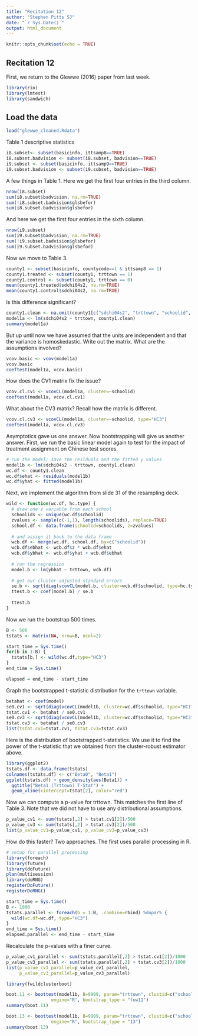 ```yaml
---
title: "Recitation 12"
author: "Stephen Pitts SJ"
date: "`r Sys.Date()`"
output: html_document
---
```


```r
knitr::opts_chunk$set(echo = TRUE)
```

## Recitation 12

First, we return to the Glewwe (2016) paper from last week.

```r
library(rio)
library(lmtest)
library(sandwich)
```

## Load the data
```r
load("glewwe_cleaned.Rdata")
```

Table 1 descriptive statistics
```r
i8.subset<- subset(basicinfo, ittsamp8==TRUE)
i8.subset.badvision <- subset(i8.subset, badvision==TRUE)
i9.subset <- subset(basicinfo, ittsamp9==TRUE)
i9.subset.badvision <- subset(i9.subset, badvision==TRUE)
```

A few things in Table 1. Here we get the first four entries in the third column.
```r
nrow(i8.subset)
sum(i8.subset$badvision, na.rm=TRUE)
sum(!i8.subset.badvision$glsbefor)
sum(i8.subset.badvision$glsbefor)
```
And here we get the first four entries in the sixth column.
```r
nrow(i9.subset)
sum(i9.subset$badvision, na.rm=TRUE)
sum(!i9.subset.badvision$glsbefor)
sum(i9.subset.badvision$glsbefor)
```

Now we move to Table 3. 
```r
county1 <- subset(basicinfo, countycode==1 & ittsamp8 == 1)
county1.treated <- subset(county1, trttown == 1)
county1.control <- subset(county1, trttown == 0)
mean(county1.treated$sdchi04s2, na.rm=TRUE)
mean(county1.control$sdchi04s2, na.rm=TRUE)
```

Is this difference significant?
```r
county1.clean <- na.omit(county1[c("sdchi04s2", "trttown", "schoolid", "townid")])
model1a <- lm(sdchi04s2 ~ trttown, county1.clean)
summary(model1a)
```

But up until now we have assumed that the units are independent and that the 
variance is homoskedastic. Write out the matrix. What are the assumptions
involved? 

```r
vcov.basic <- vcov(model1a)
vcov.basic
coeftest(model1a, vcov.basic)
```

How does the CV1 matrix fix the issue?
```r
vcov.cl.cv1 <- vcovCL(model1a, cluster=~schoolid)
coeftest(model1a, vcov.cl.cv1)
```

What about the CV3 matrix? Recall how the matrix is different.
```r
vcov.cl.cv3 <- vcovCL(model1a, cluster=~schoolid, type="HC3")
coeftest(model1a, vcov.cl.cv3)
```

Asymptotics gave us one answer. Now bootstrapping will give us another
answer.
First, we run the basic linear model again to test for the impact of
treatment assignment on Chinese test scores.

```r
# run the model; save the residuals and the fitted y values
model1b <- lm(sdchi04s2 ~ trttown, county1.clean)
wc.df <- county1.clean
wc.df$ehat <- residuals(model1b)
wc.df$yhat <- fitted(model1b)
```

Next, we implement the algorithm from slide 31 of the resampling deck.
```r
wild <- function(wc.df, hc.type) {
  # draw one z variable from each school 
  schoolids <- unique(wc.df$schoolid)
  zvalues <- sample(c(-1,1), length(schoolids), replace=TRUE)
  school.df <- data.frame(schoolid=schoolids, z=zvalues)
  
  # and assign it back to the data frame
  wcb.df <- merge(wc.df, school.df, by=c("schoolid"))
  wcb.df$ebhat <- wcb.df$z * wcb.df$ehat
  wcb.df$ybhat <- wcb.df$yhat + wcb.df$ebhat
  
  # run the regression
  model.b <- lm(ybhat ~ trttown, wcb.df)
  
  # get our cluster-adjusted standard errors
  se.b <- sqrt(diag(vcovCL(model.b, cluster=wcb.df$schoolid, type=hc.type)))
  ttest.b <- coef(model.b) / se.b
  
  ttest.b
}
```

Now we run the bootstrap 500 times.
```r
B <- 500
tstats <- matrix(NA, nrow=B, ncol=2)

start_time = Sys.time()
for(b in 1:B) {
  tstats[b,] <- wild(wc.df,type="HC3")
}
end_time = Sys.time()

elapsed = end_time - start_time
```

Graph the bootstrapped t-statistic distribution
for the `trttown` variable.

```r
betahat <- coef(model)
se0.cv1 <- sqrt(diag(vcovCL(model1b, cluster=wc.df$schoolid, type="HC1")))
tstat.cv1 <- betahat / se0.cv1
se0.cv3 <- sqrt(diag(vcovCL(model1b, cluster=wc.df$schoolid, type="HC3")))
tstat.cv3 <- betahat / se0.cv3
list(tstat.cv1=tstat.cv1, tstat.cv3=tstat.cv3)
```

Here is the distribution of bootstrapped t-statistics. We use
it to find the power of the t-statistic that we obtained
from the cluster-robust estimator above. 

```r
library(ggplot2)
tstats.df <- data.frame(tstats)
colnames(tstats.df) <- c("Beta0", "Beta1")
ggplot(tstats.df) + geom_density(aes(Beta1)) +
  ggtitle("Beta1 (Trttown) T-Stat") +
  geom_vline(xintercept=tstat[2], color="red")
```

Now we can compute a p-value for trttown.
This matches the first line of Table 3. Note that we
did not have to use any distributional assumptions.
```r
p_value_cv1 <- sum(tstats[,2] > tstat.cv1[2])/500
p_value_cv3 <- sum(tstats[,2] > tstat.cv3[2])/500
list(p_value_cv1=p_value_cv1, p_value_cv3=p_value_cv3)
```

How do this faster? Two approaches.
The first uses parallel processing in R.
```r
# setup for parallel processing
library(foreach)
library(future)
library(doFuture)
plan(multisession)
library(doRNG)
registerDoFuture()
registerDoRNG() 
```

```r
start_time = Sys.time()
B <- 1000
tstats.parallel <- foreach(b = 1:B, .combine=rbind) %dopar% {
  wild(wc.df=wc.df, type="HC3") 
}
end_time = Sys.time()
elapsed.parallel <- end_time - start_time
```

Recalculate the p-values with a finer curve.

```r
p_value_cv1_parallel <- sum(tstats.parallel[,2] > tstat.cv1[2])/1000
p_value_cv3_parallel <- sum(tstats.parallel[,2] > tstat.cv3[2])/1000
list(p_value_cv1_parallel=p_value_cv1_parallel, 
     p_value_cv3_parallel=p_value_cv3_parallel)
```

```r
library(fwildclusterboot)
```

```r
boot.11 <- boottest(model1b, B=9999, param="trttown", clustid=c("schoolid"),
                 engine="R", bootstrap_type = "fnw11")
summary(boot.11)
```

```r
boot.13 <- boottest(model1b, B=9999, param="trttown", clustid=c("schoolid"),
                 engine="R", bootstrap_type = "13")
summary(boot.13)
```


